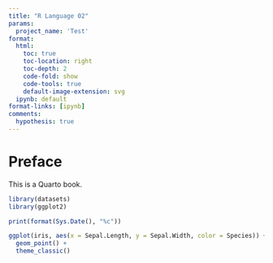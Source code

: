 ```yaml
---
title: "R Language 02"
params:
  project_name: 'Test'
format:
  html:
    toc: true
    toc-location: right
    toc-depth: 2
    code-fold: show
    code-tools: true
    default-image-extension: svg
  ipynb: default
format-links: [ipynb]
comments:
  hypothesis: true
---
```


# Preface {.unnumbered}

This is a Quarto book.

```r

library(datasets)
library(ggplot2)

print(format(Sys.Date(), "%c"))

```

```r

ggplot(iris, aes(x = Sepal.Length, y = Sepal.Width, color = Species)) +
  geom_point() +
  theme_classic()

```
